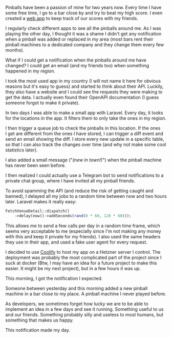 

<ArticleLayout title={title} description={description} publishedAt={publishedAt} existingHackerNewsUrl="https://news.ycombinator.com/item?id=42627353">

Pinballs have been a passion of mine for two years now. Every time I have some free time, I go to a bar close by and try to beat my high score. I even created a [web app](https://github.com/Einenlum/pinball-friends) to keep track of our scores with my friends.

I regularly check different apps to see all the pinballs around me. As I was playing the other day, I thought it was a shame I didn't get any notification when a pinball was added or replaced in my area (most bars rent their pinball machines to a dedicated company and they change them every few months).

What if I could get a notification when the pinballs around me have changed? I could get an email (and my friends too) when something happened in my region.

I took the most used app in my country (I will not name it here for obvious reasons but it's easy to guess) and started to think about their API. Luckily, they also have a website and I could see the requests they were making to get the data. I actually even found their OpenAPI documentation (I guess someone forgot to make it private).

In two days I was able to make a small app with Laravel. Every day, it looks for the locations in the app. It filters them to only take the ones in my region.

I then trigger a queue job to check the pinballs in this location. If the ones I get are different from the ones I have stored, I can trigger a diff event and send an email showing the diff. I store every new update in a specific table, so that I can also track the changes over time (and why not make some cool statistics later).

I also added a small message ("_(new in town!)_") when the pinball machine has never been seen before.

I then realized I could actually use a Telegram bot to send notifications to a private chat group, where I have invited all my pinball friends.

To avoid spamming the API (and reduce the risk of getting caught and banned), I delayed all my jobs to a random time between now and two hours later. Laravel makes it really easy:

```php
FetchVenueDetail::dispatch()
    ->delay(now()->addSeconds(rand(0 * 60, 120 * 60)));
```

This allows me to send a few calls per day in a random time frame, which seems very acceptable to me (especially since I'm not making any money with this and keep it private for my friends).
I also used the same headers they use in their app, and used a fake user agent for every request.

I decided to use [Coolify](https://coolify.io) to host my app on a Hetzner server I control. The deployment was probably the most complicated part of the project since I suck at docker (Btw, I may have an idea for a future project to make this easier. It might be my next project), but in a few hours it was up.

This morning, I got the notification I expected.

Someone between yesterday and this morning added a new pinball machine in a bar close to my place. A pinball machine I never played before.

As developers, we sometimes forget how lucky we are to be able to implement an idea in a few days and see it running. Something useful to us and our friends. Something probably silly and useless to most humans, but something that makes us happy.

This notification made my day.

</ArticleLayout>
